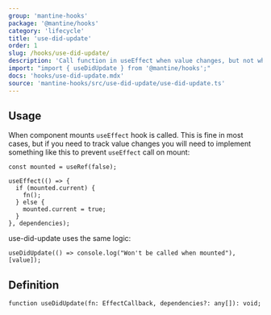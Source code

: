 ```yaml
---
group: 'mantine-hooks'
package: '@mantine/hooks'
category: 'lifecycle'
title: 'use-did-update'
order: 1
slug: /hooks/use-did-update/
description: 'Call function in useEffect when value changes, but not when component mounts'
import: "import { useDidUpdate } from '@mantine/hooks';"
docs: 'hooks/use-did-update.mdx'
source: 'mantine-hooks/src/use-did-update/use-did-update.ts'
---
```


## Usage

When component mounts `useEffect` hook is called.
This is fine in most cases, but if you need to track value changes
you will need to implement something like this to prevent `useEffect` call on mount:

```tsx
const mounted = useRef(false);

useEffect(() => {
  if (mounted.current) {
    fn();
  } else {
    mounted.current = true;
  }
}, dependencies);
```

use-did-update uses the same logic:

```tsx
useDidUpdate(() => console.log("Won't be called when mounted"), [value]);
```

## Definition

```tsx
function useDidUpdate(fn: EffectCallback, dependencies?: any[]): void;
```
